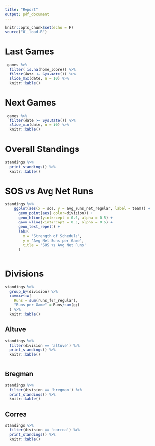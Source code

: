 ```yaml
---
title: "Report"
output: pdf_document
---
```


```r
knitr::opts_chunk$set(echo = F)
source("01_load.R")

```

# Last Games

```r
 games %>%
  filter(!is.na(home_score)) %>%
  filter(date <= Sys.Date()) %>%
  slice_max(date, n = 10) %>%
  knitr::kable()
```

# Next Games

```r
 games %>%
  filter(date >= Sys.Date()) %>%
  slice_min(date, n = 10) %>%
  knitr::kable()
```

\newpage

# Overall Standings

```r
standings %>%
  print_standings() %>% 
  knitr::kable()
```

# SOS vs Avg Net Runs

```r
standings %>% 
    ggplot(aes(x = sos, y = avg_runs_net_regular, label = team)) + 
      geom_point(aes( color=division)) + 
      geom_hline(yintercept = 0.0, alpha = 0.5) + 
      geom_vline(xintercept = 0.5, alpha = 0.5) + 
      geom_text_repel() + 
      labs(
        x = 'Strength of Schedule', 
        y = 'Avg Net Runs per Game',
        title = 'SOS vs Avg Net Runs'
      )
      
```


\newpage

# Divisions

```r
standings %>%
  group_by(division) %>%
  summarise(
    Runs = sum(runs_for_regular),
    "Runs per Game" = Runs/sum(gp)
  ) %>% 
  knitr::kable()
```

\newpage

## Altuve


```r
standings %>%
  filter(division == 'altuve') %>%
  print_standings() %>% 
  knitr::kable()
```

```r
```


\newpage

## Bregman

```r
standings %>%
  filter(division == 'bregman') %>%
  print_standings() %>% 
  knitr::kable()
```

\newpage

## Correa

```r
standings %>%
  filter(division == 'correa') %>%
  print_standings() %>% 
  knitr::kable()
```

